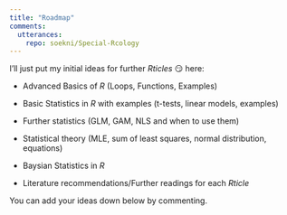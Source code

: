 ```yaml
---
title: "Roadmap"
comments: 
  utterances: 
    repo: soekni/Special-Rcology
---
```


I'll just put my initial ideas for further *Rticles* 😏 here:

-   Advanced Basics of $R$ (Loops, Functions, Examples)

-   Basic Statistics in $R$ with examples (t-tests, linear models, examples)

-   Further statistics (GLM, GAM, NLS and when to use them)

-   Statistical theory (MLE, sum of least squares, normal distribution, equations)

-   Baysian Statistics in $R$

-   Literature recommendations/Further readings for each *Rticle*

You can add your ideas down below by commenting.

<script src="https://utteranc.es/client.js"
        repo="soekni/Special-Rcology"
        issue-term="pathname"
        theme="github-light"
        crossorigin="anonymous"
        async>
</script>
